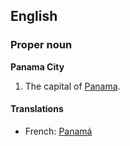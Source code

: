 ==English==
===Proper noun===
'''Panama City'''

#The capital of [[Panama]].

====Translations====
*French: [[Panamá]]